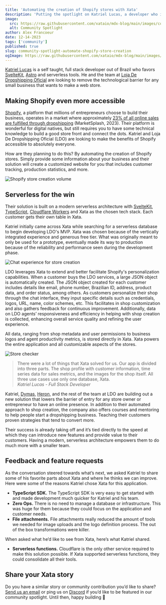 ```yaml
---
title: 'Automating the creation of Shopify stores with Xata'
description: 'Putting the spotlight on Katriel Lucas, a developer who is simplifying Shopify store creation for small business owners.'
image:
  src: https://raw.githubusercontent.com/xataio/mdx-blog/main/images/community-spotlight-automate-shopify-store-creation.jpg
  alt: Community Spotlight
author: Alex Francoeur
date: 12-14-2023
tags: ['community']
published: true
slug: community-spotlight-automate-shopify-store-creation
ogImage: https://raw.githubusercontent.com/xataio/mdx-blog/main/images/community-spotlight-automate-shopify-store-creation.jpg
---
```


[Katriel Lucas](https://github.com/katriellucas) is a self taught, full stack developer out of Brazil who favors [SvelteKit](https://kit.svelte.dev/), [Astro](https://astro.build/) and serverless tools. He and the team at [Loja De Dropshipping Oficial](https://lojadedropshipping.com.br/) are looking to remove the technological barrier for any small business that wants to make a web store.

## Making Shopify even more accessible

[Shopify](https://www.shopify.com/), a platform that millions of entrepreneurs choose to build their business, operates in a market where approximately [23% of all online sales are fulfilled through dropshipping](https://marketsplash.com/dropshipping-statistics/) (MarketSplash, 2023). Their platform is wonderful for digital natives, but still requires you to have some technical knowledge to build a good store front and connect the dots. Katriel and Loja De Dropshipping Oficial (LDO) are looking to make the benefits of Shopify accessible to absolutely everyone.

How are they planning to do this? By automating the creation of Shopify stores. Simply provide some information about your business and their solution will create a customized website for you that includes customer tracking, production statistics, and more.

![Shopify store creation volume](/images/cs-spotify-01.png)

## Serverless for the win

Their solution is built on a modern serverless architecture with [SvelteKit](https://kit.svelte.dev/), [TypeScript](https://www.typescriptlang.org/), [Cloudflare Workers](https://workers.cloudflare.com/) and Xata as the chosen tech stack. Each customer gets their own table in Xata.

Katriel initially came across Xata while searching for a serverless database to begin developing LDO's MVP. Xata was chosen because of the vertically integrated experience and generous free tier. What was originally meant to only be used for a prototype, eventually made its way to production because of the reliability and performance seen during the development phase.

![Chat experience for store creation](/images/cs-spotify-02.png)

LDO leverages Xata to extend and better facilitate Shopify's personalization capabilities. When a customer buys the LDO services, a large JSON object is automatically created. The JSON object created for each customer includes details like email, phone number, Brazilian ID, address, product data, and order status, among others. As customers personalize their shop through the chat interface, they input specific details such as credentials, logos, URL, name, color schemes, etc. This facilitates in shop customization and also gathers feedback for continuous improvement. Additionally, data on LDO agents’ responsiveness and efficiency in helping with shop creation is collected, enhancing overall service quality and refining the user experience.

All data, ranging from shop metadata and user permissions to business logos and agent productivity metrics, is stored directly in Xata. Xata powers the entire application and all customizable aspects of the stores.

![Store checker](/images/cs-spotify-03.png)

> There were a lot of things that Xata solved for us. Our app is divided into three parts. The shop profile with customer information, time series data for sales metrics, and the images for the shop itself. All three use cases use only one database, Xata.\
> _Katriel Lucas - Full Stack Developer_

Katriel, [Dymas](https://github.com/dymas), [Heron](https://github.com/HeronNepomuceno), and the rest of the team at LDO are building out a new solution that lowers the barrier of entry for any store owner or entrepreneur to have an online presence. In addition to their automated approach to shop creation, the company also offers courses and mentoring to help people start a dropshipping business. Teaching their customers proven strategies that tend to convert more.

Their success is already taking off and it’s tied directly to the speed at which they can introduce new features and provide value to their customers. Having a modern, serverless architecture empowers them to do much more with a smaller team.

## Feedback and feature requests

As the conversation steered towards what’s next, we asked Katriel to share some of his favorite parts about Xata and where he thinks we can improve. Here were some of the reasons Katriel chose Xata for this application.

- **TypeScript SDK.** The TypeScript SDK is very easy to get started with and made development much quicker for Katriel and his team.
- **Zero Ops.** There is no need to manage a database or infrastructure. This was huge for them because they could focus on the application and customer needs.
- **File attachments.** File attachments really reduced the amount of tools we needed for image uploads and the logo definition process. The out of the box transformations were killer.

When asked what he’d like to see from Xata, here’s what Katriel shared.

- **Serverless functions.** Cloudflare is the only other service required to make this solution possible. If Xata supported serverless functions, they could consolidate all their tools.

## Share your Xata story

Do you have a similar story or community contribution you’d like to share? [Send us an email](mailto:communityspotlight@xata.io) or ping us on [Discord](https://xata.io/discord) if you’d like to be featured in our community spotlight. Until then, happy building 🦋
